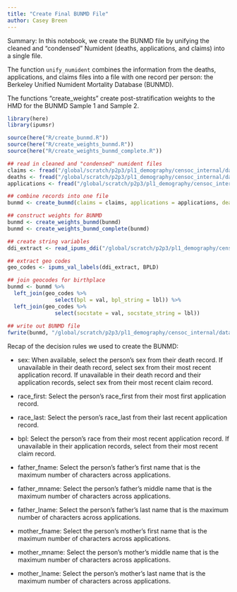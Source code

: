 ```yaml
---
title: "Create Final BUNMD File"
author: Casey Breen 
---
```


Summary: In this notebook, we create the BUNMD file by unifying the cleaned and "condensed" Numident (deaths, applications, and claims) into a single file.  

The function `unify_numident` combines the information from the deaths, applications, and claims files into a file with one record per person: the Berkeley Unified Numident Mortality Database (BUNMD).

The functions "create_weights" create post-stratification weights to the HMD for the BUNMD Sample 1 and Sample 2. 

```r
library(here)
library(ipumsr)

source(here("R/create_bunmd.R"))
source(here("R/create_weights_bunmd.R"))
source(here("R/create_weights_bunmd_complete.R"))
```


```r
## read in cleaned and "condensed" numident files
claims <- fread("/global/scratch/p2p3/pl1_demography/censoc_internal/data/numident/3_numident_files_cleaned_and_condensed/claims_condensed.csv")
deaths <- fread("/global/scratch/p2p3/pl1_demography/censoc_internal/data/numident/3_numident_files_cleaned_and_condensed/deaths_cleaned.csv")
applications <- fread("/global/scratch/p2p3/pl1_demography/censoc_internal/data/numident/3_numident_files_cleaned_and_condensed/apps_condensed.csv")

## combine records into one file
bunmd <- create_bunmd(claims = claims, applications = applications, deaths = deaths)

## construct weights for BUNMD 
bunmd <- create_weights_bunmd(bunmd)
bunmd <- create_weights_bunmd_complete(bunmd)
```

```r
## create string variables 
ddi_extract <- read_ipums_ddi("/global/scratch/p2p3/pl1_demography/censoc/miscellaneous/ipums_1940_extract")

## extract geo codes
geo_codes <- ipums_val_labels(ddi_extract, BPLD) 

## join geocodes for birthplace 
bunmd <- bunmd %>% 
  left_join(geo_codes %>% 
               select(bpl = val, bpl_string = lbl)) %>% 
  left_join(geo_codes %>% 
               select(socstate = val, socstate_string = lbl))
  
## write out BUNMD file
fwrite(bunmd, "/global/scratch/p2p3/pl1_demography/censoc_internal/data/numident/4_berkeley_unified_mortality_database/bunmd.csv")
```

Recap of the decision rules we used to create the BUNMD: 

- sex: When available, select the person’s sex from their death record. If unavailable in
their death record, select sex from their most recent application record. If unavailable
in their death record and their application records, select sex from their most recent
claim record.

- race_first: Select the person’s race_first from their most first application record.

- race_last: Select the person’s race_last from their last recent application record.

- bpl: Select the person’s race from their most recent application record. If unavailable
in their application records, select from their most recent claim record.

- father_fname: Select the person’s father’s first name that is the maximum number
of characters across applications.

- father_mname: Select the person’s father’s middle name that is the maximum
number of characters across applications.

- father_lname: Select the person’s father’s last name that is the maximum number of
characters across applications.

- mother_fname: Select the person’s mother’s first name that is the maximum number
of characters across applications.

- mother_mname: Select the person’s mother’s middle name that is the maximum
number of characters across applications.

- mother_lname: Select the person’s mother’s last name that is the maximum number
of characters across applications.


